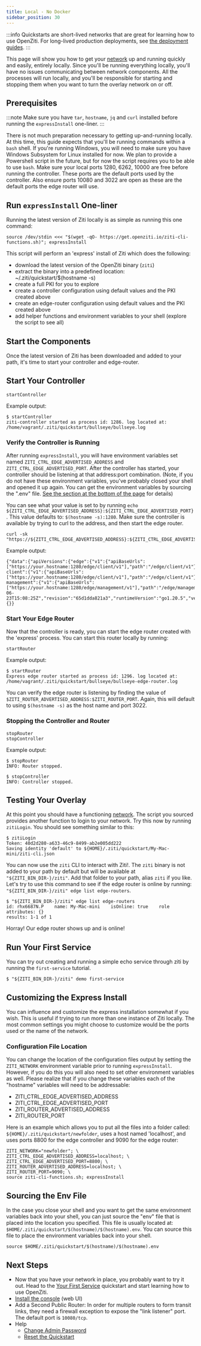 ---
title: Local - No Docker
sidebar_position: 30
---


:::info
Quickstarts are short-lived networks that are great for learning how to use OpenZiti. For long-lived production deployments, see [the deployment guides](@openzitidocs/category/deployments).
:::

This page will show you how to get your [network](../../../learn/introduction/index.mdx) up and running 
quickly and easily, entirely locally. Since you'll be running everything locally, you'll have no issues communicating
between network components. All the processes will run locally, and you'll be responsible for starting and stopping them
when you want to turn the overlay network on or off.

## Prerequisites

:::note
Make sure you have `tar`, `hostname`, `jq` and `curl` installed before running the `expressInstall` one-liner.
:::

There is not much preparation necessary to getting up-and-running locally. At this time, this guide expects that
you'll be running commands within a `bash` shell. If you're running Windows, you will need to make sure you have 
Windows Subsystem for Linux installed for now. We plan to provide a Powershell script in the future, but for now the
script requires you to be able to use `bash`. Make sure your local ports 1280, 6262, 10000 are free before running the
controller. These ports are the default ports used by the controller. Also ensure ports 10080 and 3022 are open as these 
are the default ports the edge router will use.

## Run `expressInstall` One-liner

Running the latest version of Ziti locally is as simple as running this one command:

```text
source /dev/stdin <<< "$(wget -qO- https://get.openziti.io/ziti-cli-functions.sh)"; expressInstall
```

This script will perform an 'express' install of Ziti which does the following:

* download the latest version of the OpenZiti binary (`ziti`)
* extract the binary into a predefined location: ~/.ziti/quickstart/$(hostname -s)
* create a full PKI for you to explore
* create a controller configuration using default values and the PKI created above
* create an edge-router configuration using default values and the PKI created above 
* add helper functions and environment variables to your shell (explore the script to see all)

## Start the Components

Once the latest version of Ziti has been downloaded and added to your path, it's time to start your controller and 
edge-router.

## Start Your Controller

```text
startController
```

Example output:

```text
$ startController
ziti-controller started as process id: 1286. log located at: /home/vagrant/.ziti/quickstart/bullseye/bullseye.log
```

### Verify the Controller is Running

After running `expressInstall`, you will have environment variables set named `ZITI_CTRL_EDGE_ADVERTISED_ADDRESS` and 
`ZITI_CTRL_EDGE_ADVERTISED_PORT`. After the controller has started, your controller should be listening at that 
address:port combination. (Note, if you do not have these environment variables, you've probably closed your shell and opened
it up again. You can get the environment variables by sourcing the ".env" file. 
[See the section at the bottom of the page](#sourcing-the-env-file)
for details)

You can see what your value is set to by running 
`echo ${ZITI_CTRL_EDGE_ADVERTISED_ADDRESS}:${ZITI_CTRL_EDGE_ADVERTISED_PORT}`. This value defaults to: 
`$(hostname -s):1280`. Make sure the controller is available by trying to curl to the address, and then start the edge router. 


```text
curl -sk "https://${ZITI_CTRL_EDGE_ADVERTISED_ADDRESS}:${ZITI_CTRL_EDGE_ADVERTISED_PORT}"
```

Example output: 
```text
{"data":{"apiVersions":{"edge":{"v1":{"apiBaseUrls":["https://your.hostname:1280/edge/client/v1"],"path":"/edge/client/v1"}},"edge-client":{"v1":{"apiBaseUrls":["https://your.hostname:1280/edge/client/v1"],"path":"/edge/client/v1"}},"edge-management":{"v1":{"apiBaseUrls":["https://your.hostname:1280/edge/management/v1"],"path":"/edge/management/v1"}}},"buildDate":"2023-06-23T15:08:25Z","revision":"65d1dda821a3","runtimeVersion":"go1.20.5","version":"v0.28.4"},"meta":{}}
```

### Start Your Edge Router

Now that the controller is ready, you can start the edge router created with the 'express' process. You can start this 
router locally by running:

```text
startRouter
```

Example output:

```text
$ startRouter
Express edge router started as process id: 1296. log located at: /home/vagrant/.ziti/quickstart/bullseye/bullseye-edge-router.log
```

You can verify the edge router is listening by finding the value of `$ZITI_ROUTER_ADVERTISED_ADDRESS:$ZITI_ROUTER_PORT`.
Again, this will default to using `$(hostname -s)` as the host name and port 3022.

### Stopping the Controller and Router

```text
stopRouter 
stopController 
```

Example output:

```text
$ stopRouter 
INFO: Router stopped.

$ stopController 
INFO: Controller stopped.
```

## Testing Your Overlay

At this point you should have a functioning [network](../../../learn/introduction/index.mdx). The script 
you sourced provides another function to login to your network. Try this now by running `zitiLogin`. You should see 
something similar to this:
```text
$ zitiLogin
Token: 40d2d280-a633-46c9-8499-ab2e005dd222
Saving identity 'default' to ${HOME}/.ziti/quickstart/My-Mac-mini/ziti-cli.json
```

You can now use the `ziti` CLI to interact with Ziti!. The
`ziti` binary is not added to your path by default but will be available at `"${ZITI_BIN_DIR-}/ziti"`. Add that folder
to your path, alias `ziti` if you like. Let's try to use this command to see if the edge router is online by running:
`"${ZITI_BIN_DIR-}/ziti" edge list edge-routers`.

```text
$ "${ZITI_BIN_DIR-}/ziti" edge list edge-routers
id: rhx6687N.P    name: My-Mac-mini    isOnline: true    role attributes: {}
results: 1-1 of 1
```

Horray! Our edge router shows up and is online!

## Run Your First Service

You can try out creating and running a simple echo service through ziti by running the `first-service` tutorial.

```text
$ "${ZITI_BIN_DIR-}/ziti" demo first-service
```


## Customizing the Express Install

You can influence and customize the express installation somewhat if you wish. This is useful if trying to run more than
one instance of Ziti locally. The most common settings you might choose to customize would be the ports used or the name
of the network. 

### Configuration File Location

You can change the location of the configuration files output by setting the `ZITI_NETWORK` environment variable prior 
to running `expressInstall`. However, if you do this you will also need to set other environment variables as well. 
Please realize that if you change these variables each of the "hostname" variables will need to be addressable:

* ZITI_CTRL_EDGE_ADVERTISED_ADDRESS
* ZITI_CTRL_EDGE_ADVERTISED_PORT
* ZITI_ROUTER_ADVERTISED_ADDRESS
* ZITI_ROUTER_PORT

Here is an example which allows you to put all the files into a folder called: `${HOME}/.ziti/quickstart/newfolder`, uses
a host named 'localhost', and uses ports 8800 for the edge controller and 9090 for the edge router:

```text
ZITI_NETWORK="newfolder"; \
ZITI_CTRL_EDGE_ADVERTISED_ADDRESS=localhost; \
ZITI_CTRL_EDGE_ADVERTISED_PORT=8800; \
ZITI_ROUTER_ADVERTISED_ADDRESS=localhost; \
ZITI_ROUTER_PORT=9090; \
source ziti-cli-functions.sh; expressInstall
```

## Sourcing the Env File

In the case you close your shell and you want to get the same environment variables back into your shell, you can just 
source the "env" file that is placed into the location you specified. This file is usually located at:
`$HOME/.ziti/quickstart/$(hostname)/$(hostname).env`. You can source this file to place the environment variables back
into your shell.

```text
source $HOME/.ziti/quickstart/$(hostname)/$(hostname).env
```

## Next Steps

- Now that you have your network in place, you probably want to try it out. Head to the
  [Your First Service](../../quickstarts/services/index.md) quickstart and start learning how to use OpenZiti.
- [Install the console](../../quickstarts/zac/index.mdx) (web UI)
- Add a Second Public Router: In order for multiple routers to form transit links, they need a firewall exception to expose the "link listener" port. The default port is `10080/tcp`.
- Help
  - [Change Admin Password](./help/change-admin-password.mdx)
  - [Reset the Quickstart](./help/reset-quickstart.md)

<Wizardly></Wizardly>